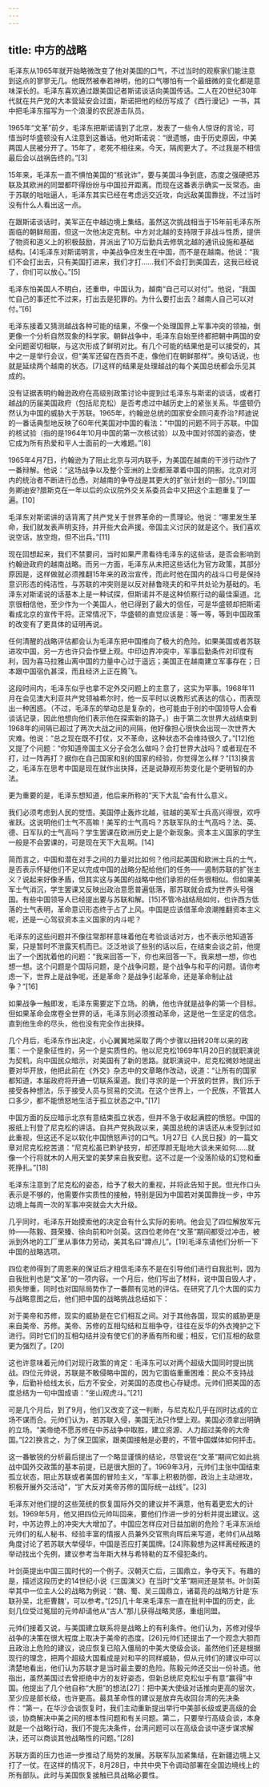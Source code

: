 ```yaml
---
---
---
```

title: 中方的战略
---




毛泽东从1965年就开始略微改变了他对美国的口气，不过当时的观察家们能注意到这点的寥寥无几。他既然被奉若神明，他的口气哪怕有一个最细微的变化都是意味深长的。毛泽东喜欢通过跟美国记者斯诺谈话向美国传话。二人在20世纪30年代就在共产党的大本营延安会过面，斯诺把他的经历写成了《西行漫记》一书，其中把毛泽东描写为一个浪漫的农民游击队员。

1965年“文革”前夕，毛泽东把斯诺请到了北京，发表了一些令人惊讶的言论，可惜当时华盛顿没有人注意到这番话。他对斯诺说：“很遗憾，由于历史原因，中美两国人民被分开了。15年了，老死不相往来。今天，隔阂更大了。不过我是不相信最后会以战祸告终的。”[3]

15年来，毛泽东一直不惧怕美国的“核讹诈”，要与美国斗争到底，态度之强硬把苏联及其欧洲的同盟都吓得纷纷与中国拉开距离。而现在这番表示确实一反常态。由于苏联的咄咄逼人，毛泽东其实已经在考虑远交近攻，向远敌美国靠拢，不过当时没有什么人看出这一点。

在跟斯诺谈话时，美军正在中越边境上集结。虽然这次挑战相当于15年前毛泽东所面临的朝鲜局面，但这一次他决定克制。中方对北越的支持限于非战斗性质，提供了物资和道义上的积极鼓励，并派出了10万后勤兵去修筑北越的通讯设施和基础结构。[4]毛泽东对斯诺明言，中美战争应发生在中国，而不是在越南。他说：“我们不会打出去，只有美国打进来，我们才打……我们不会打到美国去，这我已经说了，你们可以放心。”[5]

毛泽东怕美国人不明白，还重申，中国认为，越南“自己可以对付”。他说，“我国忙自己的事还忙不过来，打出去是犯罪的。为什么要打出去？越南人自己可以对付。”[6]

毛泽东接着又猜测越战各种可能的结果，不像一个处理国界上军事冲突的领袖，倒更像一个分析自然现象的科学家。朝鲜战争中，毛泽东自始至终都把朝中两国的安全问题密切相联，与这次形成了鲜明对比。有几个可能的结果他是可以接受的，其中之一是举行会议，但“美军还留在西贡不走，像他们在朝鲜那样”。换句话说，也就是延续两个越南的状态。[7]这样的结果是处理越战的每个美国总统都会乐见其成的。

没有证据表明约翰逊政府在高级别政策讨论中提到过毛泽东与斯诺的谈话，或者打越战的历届美国政府（包括尼克松）是否考虑过中越历史上的紧张关系。华盛顿仍然认为中国的威胁大于苏联。1965年，约翰逊总统的国家安全顾问麦乔治?邦迪说的一番话典型地反映了60年代美国对中国的看法：“中国的问题不同于苏联。中国的核试验（指的是1964年10月中国的第一次核试验）以及中国对邻国的姿态，使它成为所有热爱和平人士面前的一大难题。”[8]

1965年4月7日，约翰逊为了阻止北京与河内联手，为美国在越南的干涉行动作了一番辩解。他说：“这场战争以及整个亚洲的上空都笼罩着中国的阴影。北京对河内的统治者不断进行怂恿。对越南的争夺战是其更大的扩张计划的一部分。”[9]国务卿迪安?腊斯克在一年以后的众议院外交关系委员会中又把这个主题重复了一遍。[10]

毛泽东对斯诺讲的话背离了共产党关于世界革命的一贯理论。他说：“哪里发生革命，我们就发表声明支持，并开些大会声援。帝国主义讨厌的就是这个。我们喜欢说空话，放空炮，但不出兵。”[11]

现在回想起来，我们不禁要问，当时如果严肃看待毛泽东的这些话，是否会影响到约翰逊政府的越南战略。而另一方面，毛泽东从未把这些话化为官方政策，其部分原因是，这样做就必须推翻15年来的政治宣传，而此时他在国内的战斗口号是保持意识形态的纯洁性，与苏联的冲突则是以反对赫鲁晓夫的和平共处论为基础的。毛泽东对斯诺说的话基本上是一种试探，但斯诺并不是这种侦察行动的最佳渠道。北京很相信他，至少作为一个美国人，他已得到了最大的信任，可是华盛顿却把斯诺看成北京的宣传干将。正常情况下，华盛顿的直觉应该是：等一等，等到中国政策的改变有了更具体的证明再说。

任何清醒的战略评估都会认为毛泽东把中国推向了极大的危险。如果美国或者苏联进攻中国，另一方也许只会作壁上观。中印边界冲突中，军事后勤条件对印度有利，因为喜马拉雅山离中国的力量中心过于遥远；美国正在越南建立军事存在；日本跟中国宿仇甚深，而且经济上正在腾飞。

这段时间内，毛泽东似乎也拿不定外交问题上的主意了，这实为罕事。1968年11月在会见澳大利亚共产党领袖希尔时，他一反平时以说教形式表达的信心，而表现出一种困惑。（不过，毛泽东的举动总是复杂的，也可能由于别的中国领导人会看谈话记录，因此他想向他们表示他在探索新的路子。）由于第二次世界大战结束到1968年的间隔已超过了两次大战之间的间隔，他好像担心很快会出现一次世界大灾难。他说：“总之现在既不打仗，又不革命，这种状态不会维持很久了。”[12]他又提了个问题：“你知道帝国主义分子会怎么做吗？会打世界大战吗？或者现在不打，过一阵再打？据你在自己国家和别的国家的经验，你觉得怎么样？”[13]换言之，毛泽东在思考中国是现在就作出抉择，还是说静观形势变化是个更明智的办法。

更为重要的是，毛泽东想知道，他后来所称的“天下大乱”会有什么意义。

我们必须考虑到人民的觉悟。美国停止轰炸北越，驻越的美军士兵高兴得很，欢呼雀跃。这说明他们士气不高嘛！美军的士气高吗？苏联军队的士气高吗？法、英、德、日军队的士气高吗？学生罢课在欧洲历史上是个新现象。资本主义国家的学生一般是不会罢课的，可是现在天下大乱啊。[14]

简而言之，中国和潜在对手之间的力量对比如何？他问起美国和欧洲士兵的士气，是否表示怀疑他们不足以完成中国的战略分配给他们的任务——遏制苏联的扩张主义？说起来好像矛盾，但其实这与美国的战略中他们承担的任务很相似。但如果美军士气消沉，学生罢课又反映出政治意愿普遍低落，那苏联就会成为世界头号强国。有些中国领导人已经提出要与苏联和解。[15]不管冷战结局如何，也许西方低落的士气表明，革命意识形态终于占了上风。中国是应该借革命浪潮推翻资本主义呢，还是一心驾驭资本主义国家的内斗呢？

毛泽东的这些问题并不像往常那样意味着他在考验谈话对方，也不表示他知道答案，只是暂时不泄露天机而已。泛泛地谈了些别的话以后，在结束会谈之前，他提出了一个困扰着他的问题：“我来回答一下，你也来回答一下。我来想一想，你也想一想。这个问题是个国际问题，是个战争问题，是个战争与和平的问题。请你考虑一下，世界上是战争呢，还是革命？是战争引起革命，还是革命制止战争？”[16]

如果战争一触即发，毛泽东需要定下立场。的确，他也许就是战争的第一个目标。但如果革命会席卷全世界的话，毛泽东则必须推动革命，这是他一生坚定的信念。直到他生命的尽头，他也没有完全作出抉择。

几个月后，毛泽东作出决定，小心翼翼地采取了两个步骤以扭转20年以来的政策：一个是象征性的，另一个是实质性的。他以尼克松1969年1月20日的就职演说为契机，向中国民众暗示，对美国有了新的思路。就职演说中，尼克松微妙地提出要对华开放，他把此前在《外交》杂志中的文章略作改动，说道：“让所有的国家都知道，本届政府将开通一切联系渠道。我们寻求的是一个开放的世界，我们乐于接受各种想法，乐于接受人员与贸易的交流。在这个世界上，一个民族，不管其人口多少，都不能愤怒地生活于孤立状态之中。”[17]

中国方面的反应暗示北京有意结束孤立状态，但并不急于收起满腔的愤怒。中国的报纸上刊登了尼克松的讲话。自共产党执政以来，美国总统的讲话还从未受到过如此重视，但这还不足以软化中国愤怒声讨的口气。1月27日《人民日报》的一篇文章对尼克松挖苦道：“尼克松虽已黔驴技穷，却还厚颜无耻地大谈未来如何……就像一个行将就木的人用天堂的美梦来自我安慰。这不过是一个没落阶级的幻觉和垂死挣扎。”[18]

毛泽东注意到了尼克松的姿态，给予了极大的重视，并将此告知于民。但光作口头表示是不够的，他需要作实质性的接触，特别是因为中国若对美国靠拢一步，中苏边境上每周一次的军事冲突就会大大升级。

几乎同时，毛泽东开始摸索他的决定会有什么实际的影响。他会见了四位解放军元帅——陈毅、聂荣臻、徐向前和叶剑英。这四位老帅在“文革”期间都受过冲击，被派到外地的工厂里从事体力劳动，美其名曰“蹲点儿”。[19]毛泽东请他们分析一下中国的战略选项。

四位老帅得到了周恩来的保证后才相信毛泽东不是在引导他们进行自我批判，因为自我批判也是“文革”的一项内容。一个月后，他们写出了材料，说中国自毁人才，损失惨重，同时也对国际局势作了一番颇有见地的评估。在研究了几个大国的实力与战略意图之后，他们把中国的战略挑战总结如下：

对于美帝和苏修，现实的威胁是在它们相互之间。对于其他各国，现实的威胁更是来自美帝、苏修。美帝、苏修的互相勾结和互相争夺，往往在反华的外衣掩护之下进行。同时它们的互相勾结并没有使它们的矛盾有所和缓；相反，它们互相的敌意更为强烈了。[20]

这也许意味着元帅们对现行政策的肯定：毛泽东可以对两个超级大国同时提出挑战。四位元帅说，苏联是不敢侵略中国的，因为它面临重重困难：民众不支持战争，后勤补给线太长，后方不安全，对美国的态度也心存疑虑。元帅们把美国的态度总结为一句中国成语：“坐山观虎斗。”[21]

可是几个月后，到了9月，他们又改变了这一判断，与尼克松几乎在同时达成的立场不谋而合。元帅们认为，若苏联入侵，美国无法只作壁上观。美国必须拿出明确的立场。“美帝绝不愿苏修在中苏战争中取胜，建立资源、人力超过美帝的大帝国。”[22]换言之，为了保卫国家，跟美国接触是必要的，不管中国媒体如何抨击。

这一番敏锐的分析最后提出了一个略显谨慎的结论，尽管说在“文革”期间它如此挑战中国外交政策的基本前提，已是很大胆的了。1969年3月，元帅们主张中国结束孤立状态，阻止苏联或者美国的冒险主义，“军事上积极防御，政治上主动进攻，积极开展外交活动”，“扩大反对美帝苏修的国际统一战线”。[23]

毛泽东对他们提的这些笼统的恢复国际外交的建议并不满意，他有着更宏大的计划。1969年5月，他又把四位元帅叫回来，要他们作进一步的分析并提出建议。这时，中苏边界上的冲突大大增加了。中国应怎样应对日益加剧的危险？毛泽东派给元帅们的私人秘书、经验丰富的情报人员兼外交官熊向晖后来写道，老帅们从战略角度讨论了若苏联大举侵华，中国是否应打美国牌。[24]陈毅想为这样离经叛道的举动找出个先例，建议参考当年斯大林与希特勒的互不侵犯条约。

叶剑英提出中国三国时代的一个例子。汉朝灭亡后，三国鼎立，争夺天下。有趣的是，描述这段历史的14世纪小说《三国演义》在当时“文革”期间还是禁书。叶剑英举其中一位主人公的战略为例说：“魏、蜀、吴三国鼎立，诸葛亮的战略方针是‘东联孙吴，北拒曹魏’，可以参考。”[25]几十年来毛泽东一直在批判中国的历史，此刻几位受过冤屈的元帅却请他从“古人”那儿获得战略灵感，重组同盟。

元帅们接着又说，与美国建立联系将是战略上的有利条件。他们认为，苏修对侵华战争的决策在很大程度上取决于美帝的态度。[26]元帅们还提出了一个观念大胆而且政治上危险的建议，说应恢复已陷入僵局的中美大使级会谈。虽然他们还是根据现行的理念，把两个超级大国看成是对和平的同样威胁，但从元帅们的建议中可以清楚地看出，他们认为苏联才是当时最主要的危险。陈毅元帅还交出一份补遗。他指出，虽然美国过去曾拒绝中方的友好姿态，但新总统尼克松似乎有意“赢得”中国。他提出了几个他自称“大胆”的想法[27]：把中美大使级对话推向更高的层次，至少应是部长级，也许更高。最具革命性的建议是放弃先收回台湾的先决条件：“第一，在华沙会谈恢复时，我们主动重新提出举行中美部长级或更高级的会谈，协商解决中美之间的根本性问题和有关问题。第二，只要举行高级会谈，本身就是一个战略行动，我们不提先决条件，台湾问题可以在高级会谈中逐步谋求解决，还可以商谈其他战略性的问题。”[28]

苏联方面的压力也进一步推动了局势的发展。苏联军队加紧集结，在新疆边境上又打了一仗。在这样的情况下，8月28日，中共中央下令调动部署在全国边境线上的所有部队。此时与美国恢复接触已具战略必要性。